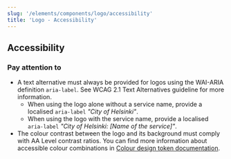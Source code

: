 ```yaml
---
slug: '/elements/components/logo/accessibility'
title: 'Logo - Accessibility'
---
```




## Accessibility

### Pay attention to
- A text alternative must always be provided for logos using the WAI-ARIA definition `aria-label`. See <Link size="M" href="https://www.w3.org/TR/WCAG21/#text-alternatives" external>WCAG 2.1 Text Alternatives guideline</Link> for more information.
    - When using the logo alone without a service name, provide a localised `aria-label` _"City of Helsinki"_.
    - When using the logo with the service name, provide a localised `aria-label` _"City of Helsinki: [Name of the service]"_.
- The colour contrast between the logo and its background must comply with <Link size="M" href="https://www.w3.org/TR/WCAG21/#contrast-minimum" external>AA Level contrast ratios</Link>. You can find more information about accessible colour combinations in [Colour design token documentation](/design-tokens/colour).
